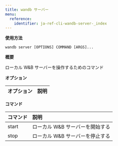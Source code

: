 ---
title: wandb サーバー
menu:
  reference:
    identifier: ja-ref-cli-wandb-server-_index
---

**使用方法**

`wandb server [OPTIONS] COMMAND [ARGS]...`

**概要**

ローカル W&B サーバーを操作するためのコマンド


**オプション**

| **オプション** | **説明** |
| :--- | :--- |


**コマンド**

| **コマンド** | **説明** |
| :--- | :--- |
| start | ローカル W&B サーバーを開始する |
| stop | ローカル W&B サーバーを停止する |

<Card
  title="wandb サーバー start"
  href="/ja/ref/cli/wandb-server/wandb-server-start/"
  arrow
/>

<Card
  title="wandb サーバー stop"
  href="/ja/ref/cli/wandb-server/wandb-server-stop/"
  arrow
/>
